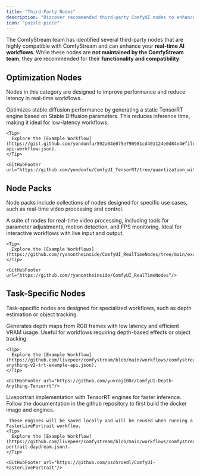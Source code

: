 ```yaml
---
title: "Third-Party Nodes"
description: "Discover recommended third-party ComfyUI nodes to enhance your real-time AI workflows."
icon: "puzzle-piece"
---
```



The ComfyStream team has identified several third-party nodes that are highly compatible with ComfyStream and can enhance your **real-time AI workflows**. While these nodes are **not maintained by the ComfyStream team**, they are recommended for their **functionality and compatibility**.

## Optimization Nodes

Nodes in this category are designed to improve performance and reduce latency in real-time workflows.

<AccordionGroup>
  <Accordion header="NVIDIA TensorRT" title="NVIDIA TensorRT">
    Optimizes stable diffusion performance by generating a static TensorRT engine based on Stable Diffusion parameters. This reduces inference time, making it ideal for low-latency workflows.

    <Tip>
      Explore the [Example Workflow](https://gist.github.com/yondonfu/592a04e075e790981cd401124e0d84e4#file-api-workflow-json).
    </Tip>

    <GitHubFooter url="https://github.com/yondonfu/ComfyUI_TensorRT/tree/quantization_with_controlnet_fixes"/>

  </Accordion>
</AccordionGroup>

## Node Packs

Node packs include collections of nodes designed for specific use cases, such as real-time video processing and control.

<AccordionGroup>
  <Accordion header="ComfyUI Real-Time Nodes" title="ComfyUI Real-Time Nodes">
    A suite of nodes for real-time video processing, including tools for parameter adjustments, motion detection, and FPS monitoring. Ideal for interactive workflows with live input and output.

    <Tip>
      Explore the [Example Workflows](https://github.com/ryanontheinside/ComfyUI_RealTimeNodes/tree/main/examples).
    </Tip>

    <GitHubFooter url="https://github.com/ryanontheinside/ComfyUI_RealTimeNodes"/>

  </Accordion>
</AccordionGroup>

## Task-Specific Nodes

Task-specific nodes are designed for specialized workflows, such as depth estimation or object tracking.

<AccordionGroup>
  <Accordion header="Depth Anything TensorRT" title="Depth Anything TensorRT">
    Generates depth maps from RGB frames with low latency and efficient VRAM usage. Useful for workflows requiring depth-based effects or object tracking.

    <Tip>
      Explore the [Example Workflow](https://github.com/livepeer/comfystream/blob/main/workflows/comfystream/depth-anything-v2-trt-example-api.json).
    </Tip>

    <GitHubFooter url="https://github.com/yuvraj108c/ComfyUI-Depth-Anything-Tensorrt"/>

  </Accordion>

  <Accordion header="Faster LivePortrait" title="Faster LivePortrait">
    Liveportrait implementation with TensorRT engines for faster inference. Follow the documentation in the github repository to first build the docker image and engines.

     These engines will be saved locally and will be reused when running a FasterLivePortrait workflow. 
    <Tip>
      Explore the [Example Workflow](https://github.com/livepeer/comfystream/blob/main/workflows/comfystream/live-portrait-daydream.json).
    </Tip>

    <GitHubFooter url="https://github.com/pschroedl/ComfyUI-FasterLivePortrait"/>
  </Accordion> 
</AccordionGroup>
